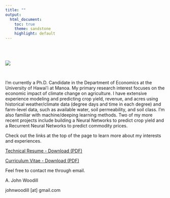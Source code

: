 ```yaml
---
title: ""
output:
  html_document:
    toc: true
    theme: sandstone
    highlight: default
---
```


<br>
<br>

![](images/john.png) 

<br>

I'm currently a Ph.D. Candidate in the Department of Economics at the University of Hawai'i at Manoa. My primary research interest focuses on the economic impact of climate change on agriculture. I have extensive experience modeling and predicting crop yield, revenue, and acres using historical weather/climate data (degree days and time in each degree) and farm-level data, such as available water, soil permeability, and soil class. I'm also familiar with machine/deeping learning methods. Two of my more recent projects include building a Neural Networks to predict crop yield and a Recurrent Neural Networks to predict commodity prices.

Check out the links at the top of the page to learn more about my interests and experiences.

[Technical Resume - Download (PDF) ](images/AJohnWoodill_techresume.pdf)

[Curriculum Vitae - Download (PDF) ](images/AJohnWoodill_CV.pdf)

Feel free to contact me through email.

A. John Woodill

johnwoodill [at] gmail.com

<script>
  (function(i,s,o,g,r,a,m){i['GoogleAnalyticsObject']=r;i[r]=i[r]||function(){
  (i[r].q=i[r].q||[]).push(arguments)},i[r].l=1*new Date();a=s.createElement(o),
  m=s.getElementsByTagName(o)[0];a.async=1;a.src=g;m.parentNode.insertBefore(a,m)
  })(window,document,'script','https://www.google-analytics.com/analytics.js','ga');

  ga('create', 'UA-61017136-2', 'auto');
  ga('send', 'pageview');

</script>
